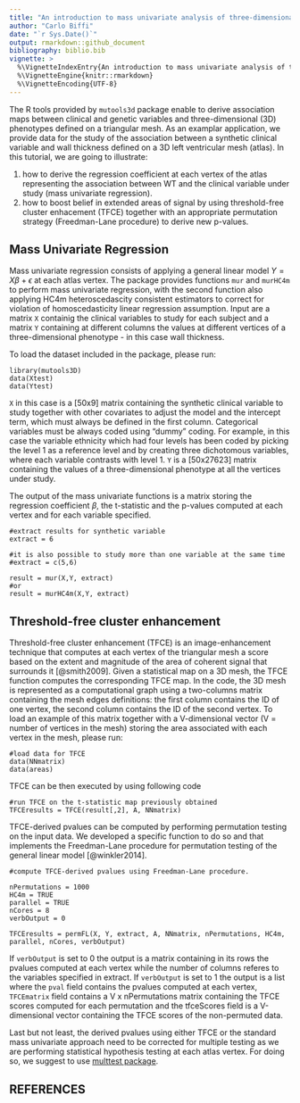 ---
title: "An introduction to mass univariate analysis of three-dimensional phenotypes"
author: "Carlo Biffi"
date: "`r Sys.Date()`"
output: rmarkdown::github_document
bibliography: biblio.bib
vignette: >
  %\VignetteIndexEntry{An introduction to mass univariate analysis of three-dimensional phenotypes}
  %\VignetteEngine{knitr::rmarkdown}
  %\VignetteEncoding{UTF-8}
---

The R tools provided by `mutools3d` package enable to derive association maps between clinical and genetic variables and three-dimensional (3D) phenotypes defined on a triangular mesh. As an examplar application, we provide data for the study of the association between a synthetic clinical variable  and wall thickness defined on a 3D left ventricular mesh (atlas). In this tutorial, we are going to illustrate:

1. how to derive the regression coefficient at each vertex of the atlas representing the association between WT and the clinical variable under study (mass univariate regression).
2. how to boost belief in extended areas of signal by using threshold-free cluster enhacement (TFCE) together with an appropriate permutation strategy (Freedman-Lane procedure) to derive new p-values. 

## Mass Univariate Regression
Mass univariate regression consists of applying a general linear model $Y = X\beta + \epsilon$ at each atlas vertex. The package provides functions `mur` and `murHC4m` to perform mass univariate regression, with the second function also applying HC4m heteroscedascity consistent estimators to correct for violation of homoscedasticity linear regression assumption. Input are a matrix `X` containig the clinical variables to study for each subject and a matrix `Y` containing at different columns the values at different vertices of a three-dimensional phenotype - in this case wall thickness.

To load the dataset included in the package, please run:

```
library(mutools3D)
data(Xtest)
data(Ytest)
```

`X` in this case is a [50x9] matrix containing the synthetic clinical variable to study together with other covariates to adjust the model and the intercept term, which must always be defined in the first column. Categorical variables must be always coded using "dummy" coding. For example, in this case the variable ethnicity which had four levels has been coded by picking the level 1 as a reference level and by creating three dichotomous variables, where each variable contrasts with level 1. `Y` is a [50x27623] matrix containing the values of a three-dimensional phenotype at all the vertices under study.

The output of the mass univariate functions is a matrix storing the regression coefficient $\beta$, the t-statistic and the p-values computed at each vertex and for each variable specified.

```
#extract results for synthetic variable
extract = 6

#it is also possible to study more than one variable at the same time
#extract = c(5,6)

result = mur(X,Y, extract)
#or
result = murHC4m(X,Y, extract)
```

## Threshold-free cluster enhancement
Threshold-free cluster enhancement (TFCE) is an image-enhancement technique that computes at each vertex of the triangular mesh a score based on the extent and magnitude of the area of coherent signal that surrounds it [@smith2009]. Given a statistical map on a 3D mesh, the TFCE function computes the corresponding TFCE map. In the code, the 3D mesh is represented as a computational graph using a two-columns matrix containing the mesh edges definitions: the first column contains the ID of one vertex, the second column contains the ID of the second vertex. To load an example of this matrix together with a V-dimensional vector (V = number of vertices in the mesh) storing the area associated with each vertex in the mesh, please run:

```
#load data for TFCE
data(NNmatrix)
data(areas)
```

TFCE can be then executed by using following code

```
#run TFCE on the t-statistic map previously obtained
TFCEresults = TFCE(result[,2], A, NNmatrix)
```

TFCE-derived pvalues can be computed by performing permutation testing on the input data. We developed a specific function to do so and that implements the Freedman-Lane procedure for permutation testing of the general linear model [@winkler2014].

```
#compute TFCE-derived pvalues using Freedman-Lane procedure.

nPermutations = 1000
HC4m = TRUE
parallel = TRUE
nCores = 8
verbOutput = 0

TFCEresults = permFL(X, Y, extract, A, NNmatrix, nPermutations, HC4m, parallel, nCores, verbOutput)
```

If `verbOutput` is set to 0 the output is a matrix containing in its rows the pvalues computed at each vertex while the number of columns referes to the variables specified in extract. If `verbOutput` is set to 1 the output is a list where the `pval` field contains the pvalues computed at each vertex, `TFCEmatrix` field contains a V x nPermutations matrix containing the TFCE scores computed for each permutation and the tfceScores field is a V-dimensional vector containing the TFCE scores of the non-permuted data.

Last but not least, the derived pvalues using either TFCE or the standard mass univariate approach need to be corrected for multiple testing as we are performing statistical hypothesis testing at each atlas vertex. For doing so, we suggest to use [multtest package](http://bioconductor.org/packages/release/bioc/html/multtest.html).


## REFERENCES